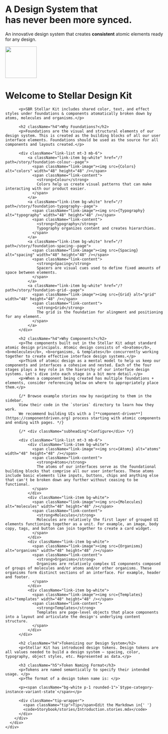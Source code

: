 
<Meta title="Getting Started/Welcome" />

<div className="position-top">

<div className="bg-dark bg-pattern-bull box-shadow-me">
  <div className="container">
    <div id="welcome-banner" className="row justify-content-center py-9">
      <div className="col-12 text-center">
        <h1 className="mb-3">
          A Design System that <br /> has never been more
          <span className="text-primary">synced</span>.
        </h1>
        <p className="mb-5 lead">
          An innovative design system that creates <b>consistent</b> atomic
          elements ready for any design.
        </p>
        <img
          src="https://img.sportsbookreview.com/images/storybook/sbr-bull-logo.png?w=100"
          width="100"
        />
      </div>
    </div>
  </div>
</div>

  <div className="bg-light pt-5 box-shadow-me">
    <div className="container">
      <div className="row justify-content-center">
        <div className="col-8 content-section">
          <h1 className="h2">Welcome to Stellar Design Kit</h1>

          <p>SBR Stellar Kit includes shared color, text, and effect styles under foundations & components atomatically broken down by atoms, molecules and organisms.</p>

          <h2 className="h4">Why Foundations?</h2>
          <p>Foundations are the visual and structural elements of our design system. This is created as the building blocks of all our user interface elements. Foundations should be used as the source for all components and layouts created.</p>

          <div className="link-list mt-3 mb-6">
              <a className="link-item bg-white" href="/?path=/story/foundation-colour--page">
                <span className="link-image"><img src={Colors} alt="colors" width="48" height="48" /></span>
                <span className="link-content">
                  <strong>Colour</strong>
                  Colors help us create visual patterns that can make interacting with our product easier.
                </span>
              </a>
              <a className="link-item bg-white" href="/?path=/story/foundation-typography--page">
                <span className="link-image"><img src={Typography} alt="typography" width="48" height="48" /></span>
                <span className="link-content">
                  <strong>Typography</strong>
                  Typography organizes content and creates hierarchies.
                </span>
              </a>
              <a className="link-item bg-white" href="/?path=/story/foundation-spacing--page">
                <span className="link-image"><img src={Spacing} alt="spacing" width="48" height="48" /></span>
                <span className="link-content">
                  <strong>Spacing</strong>
                  Spacers are visual cues used to define fixed amounts of space between elements.
                </span>
              </a>
              <a className="link-item bg-white" href="/?path=/story/foundation-grid--page">
                <span className="link-image"><img src={Grid} alt="grid" width="48" height="48" /></span>
                <span className="link-content">
                  <strong>Grid</strong>
                  The grid is the foundation for alingment and positioning for any element.
                </span>
              </a>
          </div>

          <h2 className="h4">Why Components?</h2>
          <p>The components built out in the Stellar Kit adopt standard atomic design principals. Atomic design consists of <b>atoms</b>, <b>molecules</b>, <b>organisms, & templates</b> concurrently working together to create effective interface design systems.</p>
          <p>Think of atomic design as a mental model to help us keep our components and interfaces a cohesive and nested. Each of the four stages plays a key role in the hierarchy of our interface design systems. Let's dive into each stage in a bit more detail.</p>
          <p>When a component being created has multiple foundations + elements, consider referencing below on where to appropriately place them.</p>

          {/* Browse example stories now by navigating to them in the sidebar.
          View their code in the `stories` directory to learn how they work.
          We recommend building UIs with a [**component-driven**](https://componentdriven.org) process starting with atomic components and ending with pages. */}

          {/* <div className="subheading">Configure</div> */}

          <div className="link-list mt-3 mb-6">
              <div className="link-item bg-white">
                <span className="link-image"><img src={Atoms} alt="atoms" width="48" height="48" /></span>
                <span className="link-content">
                  <strong>Atoms</strong>
                  The atoms of our interfaces serve as the foundational building blocks that comprise all our user interfaces. These atoms include basic elements like inputs, buttons, chips and anything else that can't be broken down any further without ceasing to be functional.
                </span>
              </div>
              <div className="link-item bg-white">
                <span className="link-image"><img src={Molecules} alt="molecules" width="48" height="48" /></span>
                <span className="link-content">
                  <strong>Molecules</strong>
                  Molecules are relatively the first layer of grouped UI elements functioning together as a unit. For example, an image, body copy, tags, and button can join together to create a card widget.
                </span>
              </div>
              <div className="link-item bg-white">
                <span className="link-image"><img src={Organisms} alt="organisms" width="48" height="48" /></span>
                <span className="link-content">
                  <strong>Organisms</strong>
                  Organisms are relatively complex UI components composed of groups of molecules and/or atoms and/or other organisms. These organisms form distinct sections of an interface. For example, header and footer.
                </span>
              </div>
              <div className="link-item bg-white">
                <span className="link-image"><img src={Templates} alt="templates" width="48" height="48" /></span>
                <span className="link-content">
                  <strong>Templates</strong>
                  Templates are page-level objects that place components into a layout and articulate the design's underlying content structure.
                </span>
              </div>
          </div>

          <h2 className="h4">Tokenizing our Design System</h2>
          <p>Stellar Kit has introduced design tokens. Design tokens are all values needed to build a design system — spacing, color, typography, object styles, etc. Represented as data.</p>

          <h3 className="h5">Token Naming Format</h3>
          <p>Tokens are named semantically to specify their intended usage. </p>
          <p>The format of a design token name is: </p>

          <p><span className="bg-white p-1 rounded-1">`$type-category-instance-variant-state`</span></p>

          <div className="tip-wrapper">
            <span className="tip">Tip</span>Edit the Markdown in{' '}
            <code>Storybook/stories/Introduction.stories.mdx</code>
          </div>
        </div>
      </div>
    </div>

  </div>
</div>
